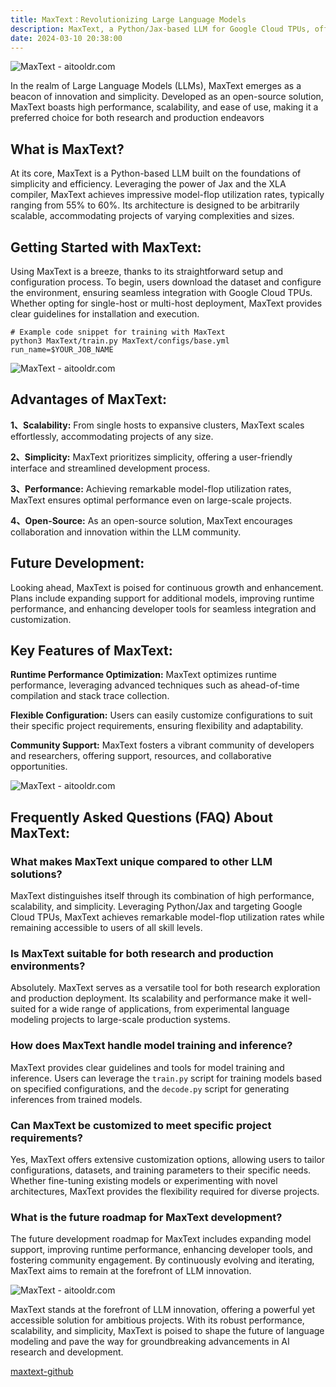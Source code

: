 ```yaml
---
title: MaxText：Revolutionizing Large Language Models
description: MaxText, a Python/Jax-based LLM for Google Cloud TPUs, offers high performance and scalability. Its simplicity makes it ideal for both research and production. Customize configurations easily for tailored projects.
date: 2024-03-10 20:38:00
---
```


![MaxText - aitooldr.com](/images/article/img-maxtext1.jpg)

In the realm of Large Language Models (LLMs), MaxText emerges as a beacon of innovation and simplicity. Developed as an open-source solution, MaxText boasts high performance, scalability, and ease of use, making it a preferred choice for both research and production endeavors

## What is MaxText?

At its core, MaxText is a Python-based LLM built on the foundations of simplicity and efficiency. Leveraging the power of Jax and the XLA compiler, MaxText achieves impressive model-flop utilization rates, typically ranging from 55% to 60%. Its architecture is designed to be arbitrarily scalable, accommodating projects of varying complexities and sizes.

## Getting Started with MaxText:

Using MaxText is a breeze, thanks to its straightforward setup and configuration process. To begin, users download the dataset and configure the environment, ensuring seamless integration with Google Cloud TPUs. Whether opting for single-host or multi-host deployment, MaxText provides clear guidelines for installation and execution.

```
# Example code snippet for training with MaxText
python3 MaxText/train.py MaxText/configs/base.yml run_name=$YOUR_JOB_NAME

```


![MaxText - aitooldr.com](/images/article/img-maxtext2.jpg)
## Advantages of MaxText:

**1、Scalability:** From single hosts to expansive clusters, MaxText scales effortlessly, accommodating projects of any size.

**2、Simplicity:** MaxText prioritizes simplicity, offering a user-friendly interface and streamlined development process.

**3、Performance:** Achieving remarkable model-flop utilization rates, MaxText ensures optimal performance even on large-scale projects.

**4、Open-Source:** As an open-source solution, MaxText encourages collaboration and innovation within the LLM community.


## Future Development:
Looking ahead, MaxText is poised for continuous growth and enhancement. Plans include expanding support for additional models, improving runtime performance, and enhancing developer tools for seamless integration and customization.

## Key Features of MaxText:

**Runtime Performance Optimization:** MaxText optimizes runtime performance, leveraging advanced techniques such as ahead-of-time compilation and stack trace collection.

**Flexible Configuration:** Users can easily customize configurations to suit their specific project requirements, ensuring flexibility and adaptability.

**Community Support:** MaxText fosters a vibrant community of developers and researchers, offering support, resources, and collaborative opportunities.

![MaxText - aitooldr.com](/images/article/img-maxtext3.jpg)

## Frequently Asked Questions (FAQ) About MaxText:
### What makes MaxText unique compared to other LLM solutions?
MaxText distinguishes itself through its combination of high performance, scalability, and simplicity. Leveraging Python/Jax and targeting Google Cloud TPUs, MaxText achieves remarkable model-flop utilization rates while remaining accessible to users of all skill levels.

### Is MaxText suitable for both research and production environments?
Absolutely. MaxText serves as a versatile tool for both research exploration and production deployment. Its scalability and performance make it well-suited for a wide range of applications, from experimental language modeling projects to large-scale production systems.

### How does MaxText handle model training and inference?
MaxText provides clear guidelines and tools for model training and inference. Users can leverage the `train.py` script for training models based on specified configurations, and the `decode.py` script for generating inferences from trained models.

### Can MaxText be customized to meet specific project requirements?
Yes, MaxText offers extensive customization options, allowing users to tailor configurations, datasets, and training parameters to their specific needs. Whether fine-tuning existing models or experimenting with novel architectures, MaxText provides the flexibility required for diverse projects.

### What is the future roadmap for MaxText development?
The future development roadmap for MaxText includes expanding model support, improving runtime performance, enhancing developer tools, and fostering community engagement. By continuously evolving and iterating, MaxText aims to remain at the forefront of LLM innovation.


![MaxText - aitooldr.com](/images/article/img-maxtext4.jpg)

MaxText stands at the forefront of LLM innovation, offering a powerful yet accessible solution for ambitious projects. With its robust performance, scalability, and simplicity, MaxText is poised to shape the future of language modeling and pave the way for groundbreaking advancements in AI research and development.

[maxtext-github](https://github.com/google/maxtext)




